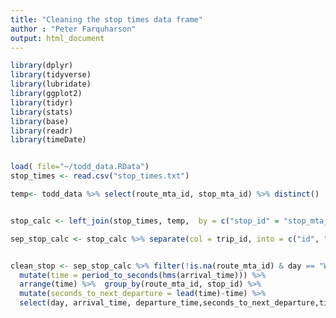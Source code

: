 ```yaml
---
title: "Cleaning the stop times data frame"
author : "Peter Farquharson"
output: html_document
---
```


```r

library(dplyr)
library(tidyverse)
library(lubridate)
library(ggplot2)
library(tidyr)
library(stats)
library(base)
library(readr)
library(timeDate)


load( file="~/todd_data.RData")
stop_times <- read.csv("stop_times.txt")

temp<- todd_data %>% select(route_mta_id, stop_mta_id) %>% distinct()


stop_calc <- left_join(stop_times, temp,  by = c("stop_id" = "stop_mta_id"))

sep_stop_calc <- stop_calc %>% separate(col = trip_id, into = c("id", "trip_id", "day"),sep ="-" ) 



```

```r



clean_stop <- sep_stop_calc %>% filter(!is.na(route_mta_id) & day == "Weekday") %>%
  mutate(time = period_to_seconds(hms(arrival_time))) %>%
  arrange(time) %>%  group_by(route_mta_id, stop_id) %>%
  mutate(seconds_to_next_departure = lead(time)-time) %>%
  select(day, arrival_time, departure_time,seconds_to_next_departure,time,trip_id,      route_mta_id, stop_id) 





```



